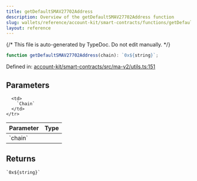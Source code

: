 ```yaml
---
title: getDefaultSMAV27702Address
description: Overview of the getDefaultSMAV27702Address function
slug: wallets/reference/account-kit/smart-contracts/functions/getDefaultSMAV27702Address
layout: reference
---
```


{/* This file is auto-generated by TypeDoc. Do not edit manually. */}

```ts
function getDefaultSMAV27702Address(chain): `0x${string}`;
```

Defined in: [account-kit/smart-contracts/src/ma-v2/utils.ts:151](https://github.com/alchemyplatform/aa-sdk/blob/17aad1f572375d42a06c7e3238078a88a435d459/account-kit/smart-contracts/src/ma-v2/utils.ts#L151)

## Parameters

<table>
  <thead>
    <tr>
      <th align="left">Parameter</th>
      <th align="left">Type</th>
    </tr>
  </thead>

  <tbody>
    <tr>
      <td>
        `chain`
      </td>

      <td>
        `Chain`
      </td>
    </tr>

  </tbody>
</table>

## Returns

`` `0x${string}` ``
